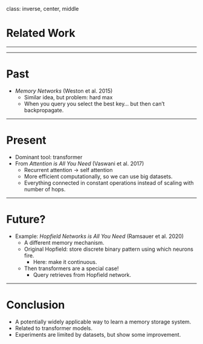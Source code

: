 class: inverse, center, middle

# Related Work

<hr/>

---

# Past

* *Memory Networks* (Weston et al. 2015)
  * Similar idea, but problem: hard max
  * When you query you select the best key... but then can't backpropagate.

---

# Present

* Dominant tool: transformer
* From *Attention is All You Need* (Vaswani et al. 2017)
    * Recurrent attention -> self attention
    * More efficient computationally, so we can use big datasets.
    * Everything connected in constant operations instead of scaling with number of hops.

---

# Future?

* Example: *Hopfield Networks is All You Need* (Ramsauer et al. 2020)
    * A different memory mechanism.
    * Original Hopfield: store discrete binary pattern using which neurons fire.
      * Here: make it continuous. 
    * Then transformers are a special case! 
      * Query retrieves from Hopfield network.
      
---
      
# Conclusion

- A potentially widely applicable way to learn a memory storage system.
- Related to transformer models.
- Experiments are limited by datasets, but show some improvement.
